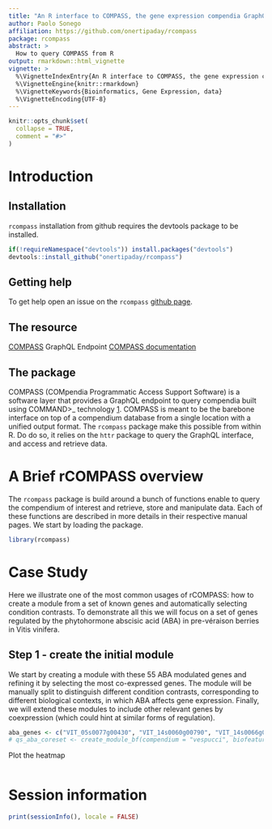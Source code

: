 ```yaml
---
title: "An R interface to COMPASS, the gene expression compendia GraphQL endpoint"
author: Paolo Sonego
affiliation: https://github.com/onertipaday/rcompass
package: rcompass
abstract: > 
  How to query COMPASS from R
output: rmarkdown::html_vignette
vignette: >
  %\VignetteIndexEntry{An R interface to COMPASS, the gene expression compendia GraphQL endpoint}
  %\VignetteEngine{knitr::rmarkdown}
  %\VignetteKeywords{Bioinformatics, Gene Expression, data}
  %\VignetteEncoding{UTF-8}
---
```


```r
knitr::opts_chunk$set(
  collapse = TRUE,
  comment = "#>"
)
```
# Introduction

## Installation

`rcompass` installation from github requires the devtools package to be installed.

```r
if(!requireNamespace("devtools")) install.packages("devtools")
devtools::install_github("onertipaday/rcompass")
```

## Getting help

To get help open an issue on the `rcompass`
[github page](https://github.com/onertipaday/rcompass/issues).

## The resource

[COMPASS](http://compass.fmach.it/graphql/) GraphQL Endpoint
[COMPASS documentation](https://compass-.readthedocs.io/en/latest/index.html)

## The package

COMPASS (COMpendia Programmatic Access Support Software) is a software layer that provides a GraphQL endpoint to query compendia built using COMMAND>_ technology [1](https://www.ncbi.nlm.nih.gov/pmc/articles/PMC6348648/). 
COMPASS is meant to be the barebone interface on top of a compendium database from a
single location with a unified output format. The `rcompass`
package make this possible from within R. Do do so, it relies on the
`httr` package to query the GraphQL interface, and access
and retrieve data.

# A Brief rCOMPASS overview

The `rcompass` package is build around a bunch of functions
enable to query the compendium of interest and retrieve, store and manipulate data. Each of
these functions are described in more details in their respective manual
pages. We start by loading the package.

```r
library(rcompass)
```

# Case Study

Here we illustrate one of the most common usages of rCOMPASS: how to create a module from a set of known genes and automatically selecting condition contrasts. To demonstrate all this we will focus on a set of genes regulated by the phytohormone abscisic acid (ABA) in pre-véraison berries in Vitis vinifera.

## Step 1 - create the initial module

We start by creating a module with these 55 ABA modulated genes and refining it by selecting the most co-expressed genes. The module will be manually split to distinguish different condition contrasts, corresponding to different biological contexts, in which ABA affects gene expression. Finally, we will extend these modules to include other relevant genes by coexpression (which could hint at similar forms of regulation). 

```r
aba_genes <- c("VIT_05s0077g00430", "VIT_14s0060g00790", "VIT_14s0066g00810", "VIT_16s0050g00390", "VIT_18s0001g10450", "VIT_11s0016g03180", "VIT_08s0058g00470", "VIT_17s0000g01080", "VIT_06s0004g04860", "VIT_00s0322g00030", "VIT_06s0061g00730", "VIT_07s0005g00140", "VIT_00s0934g00010", "VIT_18s0001g04800", "VIT_01s0011g04820", "VIT_00s0216g00060", "VIT_18s0072g01220", "VIT_15s0048g02870", "VIT_00s0203g00070", "VIT_19s0014g03290", "VIT_01s0026g02710", "VIT_17s0000g08080", "VIT_00s0429g00040", "VIT_00s1206g00010", "VIT_09s0002g03690", "VIT_13s0067g00240", "VIT_07s0104g00350", "VIT_04s0023g02480", "VIT_18s0001g08490", "VIT_13s0019g02110", "VIT_04s0008g01120", "VIT_10s0003g00390", "VIT_03s0017g01410", "VIT_08s0007g08030", "VIT_08s0040g01820", "VIT_08s0058g01260", "VIT_09s0002g00630", "VIT_14s0068g01620", "VIT_18s0001g01030", "VIT_16s0050g01880", "VIT_08s0007g08280", "VIT_09s0002g06790", "VIT_09s0002g00640", "VIT_03s0063g01790", "VIT_04s0044g01230", "VIT_08s0040g02610", "VIT_01s0010g03680", "VIT_01s0137g00780", "VIT_02s0025g00500", "VIT_06s0004g05650", "VIT_07s0005g01080", "VIT_13s0156g00100", "VIT_17s0000g01120", "VIT_18s0001g07840", "VIT_18s0001g09290")
# qs_aba_coreset <- create_module_bf(compendium = "vespucci", biofeaturesNames = aba_genes)
```

Plot the heatmap

```r

```



# Session information

```r
print(sessionInfo(), locale = FALSE)
```
